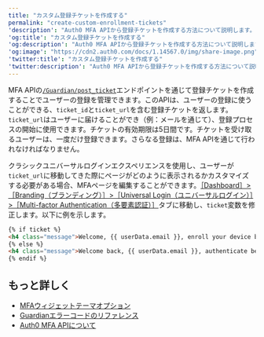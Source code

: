 ```yaml
---
title: "カスタム登録チケットを作成する"
permalink: "create-custom-enrollment-tickets"
'description': "Auth0 MFA APIから登録チケットを作成する方法について説明します。"
'og:title': "カスタム登録チケットを作成する"
'og:description': "Auth0 MFA APIから登録チケットを作成する方法について説明します。"
'og:image': "https://cdn2.auth0.com/docs/1.14567.0/img/share-image.png"
'twitter:title': "カスタム登録チケットを作成する"
'twitter:description': "Auth0 MFA APIから登録チケットを作成する方法について説明します。"
---
```


<Tooltip data-tooltip-id="react-containers-DefinitionTooltip-0" href="/ja-jp/glossary?term=multifactor-authentication" tip="多要素認証（MFA）: ユーザー名とパスワードに加えて、SMS経由のコードなどの要素を使用するユーザー認証プロセス。" cta="用語集の表示">MFA</Tooltip> APIの[`/Guardian/post_ticket`](https://auth0.com/docs/api/management/v2#!/Guardian/post_ticket)エンドポイントを通じて登録チケットを作成することでユーザーの登録を管理できます。このAPIは、ユーザーの登録に使うことができる、`ticket_id`と`ticket_url`を含む登録チケットを返します。`ticket_url`はユーザーに届けることができ（例：メールを通じて）、登録プロセスの開始に使用できます。チケットの有効期限は5日間です。チケットを受け取るユーザーは、一度だけ登録できます。さらなる登録は、MFA APIを通じて行われなければなりません。

クラシックユニバーサルログインエクスペリエンスを使用し、ユーザーが`ticket_url`に移動してきた際にページがどのように表示されるかカスタマイズする必要がある場合、MFAページを編集することができます。[［Dashboard］>［Branding（ブランディング）］>［Universal Login（ユニバーサルログイン）］>［Multi-factor Authentication（多要素認証）］](https://manage.auth0.com/#/mfa_page)タブに移動し、`ticket`変数を修正します。以下に例を示します。

```html lines
{% if ticket %}
<h4 class="message">Welcome, {{ userData.email }}, enroll your device below</h4>
{% else %}
<h4 class="message">Welcome back, {{ userData.email }}, authenticate below</h4>
{% endif %}
```

## もっと詳しく

* [MFAウィジェットテーマオプション](/ja-jp/secure/multi-factor-authentication/customize-mfa/mfa-widget-theme-options)
* [Guardianエラーコードのリファレンス](/ja-jp/secure/multi-factor-authentication/multi-factor-authentication-developer-resources/guardian-error-code-reference)
* [Auth0 MFA APIについて](/ja-jp/secure/multi-factor-authentication/multi-factor-authentication-developer-resources/mfa-api)